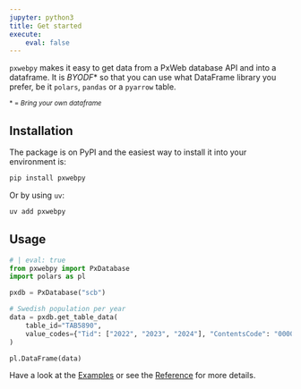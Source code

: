```yaml
---
jupyter: python3
title: Get started
execute:
    eval: false
---
```


`pxwebpy` makes it easy to get data from a PxWeb database API and into a dataframe. It is *BYODF*\* so that you can use what DataFrame library you prefer, be it `polars`, `pandas` or a `pyarrow` table.

<small>\* = *Bring your own dataframe*</small>

## Installation
The package is on PyPI and the easiest way to install it into your environment is:

```bash
pip install pxwebpy
```

Or by using `uv`:

```bash
uv add pxwebpy
```

## Usage
```python
# | eval: true
from pxwebpy import PxDatabase
import polars as pl

pxdb = PxDatabase("scb")

# Swedish population per year
data = pxdb.get_table_data(
    table_id="TAB5890",
    value_codes={"Tid": ["2022", "2023", "2024"], "ContentsCode": "0000053A"},
)

pl.DataFrame(data)
```

Have a look at the [Examples](/examples/index.html) or see the [Reference](/reference/index.html) for more details.